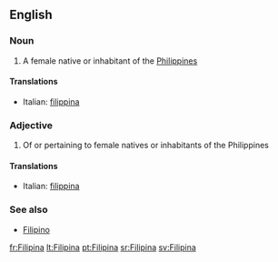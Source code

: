 ==English==

===Noun===
{{en-noun}}

# A female native or inhabitant of the [[Philippines]]

====Translations====
{{top}}
*Italian: [[filippina]] {{f}}
{{mid}}

{{bottom}}

===Adjective===
{{en-adj|-}}

# Of or pertaining to female natives or inhabitants of the Philippines

====Translations====
{{top}}
*Italian: [[filippina]]
{{mid}}

{{bottom}}

===See also===
*[[Filipino]]

[[fr:Filipina]]
[[lt:Filipina]]
[[pt:Filipina]]
[[sr:Filipina]]
[[sv:Filipina]]